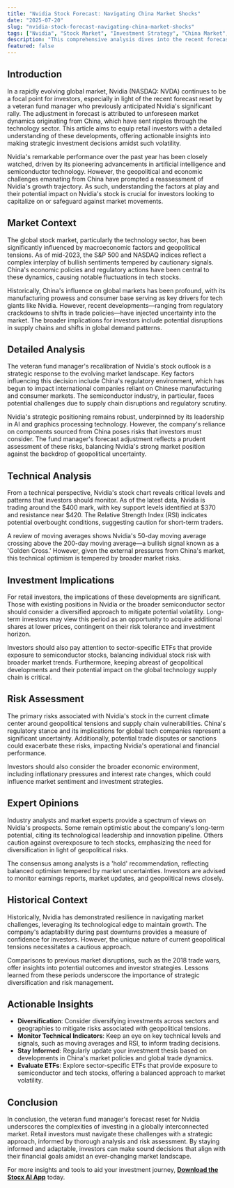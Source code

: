 ```yaml
---
title: "Nvidia Stock Forecast: Navigating China Market Shocks"
date: "2025-07-20"
slug: "nvidia-stock-forecast-navigating-china-market-shocks"
tags: ["Nvidia", "Stock Market", "Investment Strategy", "China Market", "Tech Stocks", "Semiconductors", "Geopolitical Risks", "Technical Analysis", "Retail Investors", "Market Trends"]
description: "This comprehensive analysis dives into the recent forecast reset by a veteran fund manager who accurately predicted Nvidia's stock rally. The shift comes amidst unexpected market shocks from China, impacting global tech stocks. This article explores the broader market context, detailed event analysis, and technical insights on Nvidia (NASDAQ: NVDA) and related indices. We discuss the implications for retail investors, particularly those invested in tech and semiconductor sectors, while providing a risk assessment of geopolitical tensions affecting market dynamics. Expert opinions and historical comparisons offer a rounded view, guiding investors through actionable steps in response to these developments. This piece is essential reading for investors looking to navigate the volatile landscape of tech stocks in the wake of Chinese market influences."
featured: false
---
```



## Introduction

In a rapidly evolving global market, Nvidia (NASDAQ: NVDA) continues to be a focal point for investors, especially in light of the recent forecast reset by a veteran fund manager who previously anticipated Nvidia's significant rally. The adjustment in forecast is attributed to unforeseen market dynamics originating from China, which have sent ripples through the technology sector. This article aims to equip retail investors with a detailed understanding of these developments, offering actionable insights into making strategic investment decisions amidst such volatility.

Nvidia's remarkable performance over the past year has been closely watched, driven by its pioneering advancements in artificial intelligence and semiconductor technology. However, the geopolitical and economic challenges emanating from China have prompted a reassessment of Nvidia's growth trajectory. As such, understanding the factors at play and their potential impact on Nvidia's stock is crucial for investors looking to capitalize on or safeguard against market movements.

## Market Context

The global stock market, particularly the technology sector, has been significantly influenced by macroeconomic factors and geopolitical tensions. As of mid-2023, the S&P 500 and NASDAQ indices reflect a complex interplay of bullish sentiments tempered by cautionary signals. China's economic policies and regulatory actions have been central to these dynamics, causing notable fluctuations in tech stocks.

Historically, China's influence on global markets has been profound, with its manufacturing prowess and consumer base serving as key drivers for tech giants like Nvidia. However, recent developments—ranging from regulatory crackdowns to shifts in trade policies—have injected uncertainty into the market. The broader implications for investors include potential disruptions in supply chains and shifts in global demand patterns.

## Detailed Analysis

The veteran fund manager's recalibration of Nvidia's stock outlook is a strategic response to the evolving market landscape. Key factors influencing this decision include China's regulatory environment, which has begun to impact international companies reliant on Chinese manufacturing and consumer markets. The semiconductor industry, in particular, faces potential challenges due to supply chain disruptions and regulatory scrutiny.

Nvidia's strategic positioning remains robust, underpinned by its leadership in AI and graphics processing technology. However, the company's reliance on components sourced from China poses risks that investors must consider. The fund manager's forecast adjustment reflects a prudent assessment of these risks, balancing Nvidia's strong market position against the backdrop of geopolitical uncertainty.

## Technical Analysis

From a technical perspective, Nvidia's stock chart reveals critical levels and patterns that investors should monitor. As of the latest data, Nvidia is trading around the $400 mark, with key support levels identified at $370 and resistance near $420. The Relative Strength Index (RSI) indicates potential overbought conditions, suggesting caution for short-term traders.

A review of moving averages shows Nvidia's 50-day moving average crossing above the 200-day moving average—a bullish signal known as a 'Golden Cross.' However, given the external pressures from China's market, this technical optimism is tempered by broader market risks.

## Investment Implications

For retail investors, the implications of these developments are significant. Those with existing positions in Nvidia or the broader semiconductor sector should consider a diversified approach to mitigate potential volatility. Long-term investors may view this period as an opportunity to acquire additional shares at lower prices, contingent on their risk tolerance and investment horizon.

Investors should also pay attention to sector-specific ETFs that provide exposure to semiconductor stocks, balancing individual stock risk with broader market trends. Furthermore, keeping abreast of geopolitical developments and their potential impact on the global technology supply chain is critical.

## Risk Assessment

The primary risks associated with Nvidia's stock in the current climate center around geopolitical tensions and supply chain vulnerabilities. China's regulatory stance and its implications for global tech companies represent a significant uncertainty. Additionally, potential trade disputes or sanctions could exacerbate these risks, impacting Nvidia's operational and financial performance.

Investors should also consider the broader economic environment, including inflationary pressures and interest rate changes, which could influence market sentiment and investment strategies.

## Expert Opinions

Industry analysts and market experts provide a spectrum of views on Nvidia's prospects. Some remain optimistic about the company's long-term potential, citing its technological leadership and innovation pipeline. Others caution against overexposure to tech stocks, emphasizing the need for diversification in light of geopolitical risks.

The consensus among analysts is a 'hold' recommendation, reflecting balanced optimism tempered by market uncertainties. Investors are advised to monitor earnings reports, market updates, and geopolitical news closely.

## Historical Context

Historically, Nvidia has demonstrated resilience in navigating market challenges, leveraging its technological edge to maintain growth. The company's adaptability during past downturns provides a measure of confidence for investors. However, the unique nature of current geopolitical tensions necessitates a cautious approach.

Comparisons to previous market disruptions, such as the 2018 trade wars, offer insights into potential outcomes and investor strategies. Lessons learned from these periods underscore the importance of strategic diversification and risk management.

## Actionable Insights

- **Diversification**: Consider diversifying investments across sectors and geographies to mitigate risks associated with geopolitical tensions.
- **Monitor Technical Indicators**: Keep an eye on key technical levels and signals, such as moving averages and RSI, to inform trading decisions.
- **Stay Informed**: Regularly update your investment thesis based on developments in China's market policies and global trade dynamics.
- **Evaluate ETFs**: Explore sector-specific ETFs that provide exposure to semiconductor and tech stocks, offering a balanced approach to market volatility.

## Conclusion

In conclusion, the veteran fund manager's forecast reset for Nvidia underscores the complexities of investing in a globally interconnected market. Retail investors must navigate these challenges with a strategic approach, informed by thorough analysis and risk assessment. By staying informed and adaptable, investors can make sound decisions that align with their financial goals amidst an ever-changing market landscape.

For more insights and tools to aid your investment journey, **[Download the Stocx AI App](https://stocx.co)** today.
